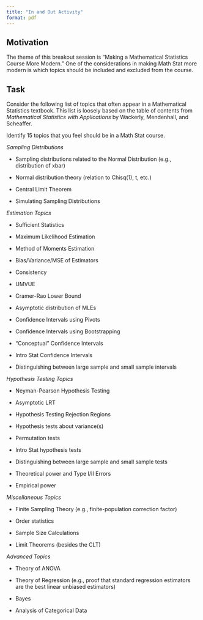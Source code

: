 ```yaml
---
title: "In and Out Activity"
format: pdf
---
```


## Motivation

The theme of this breakout session is "Making a Mathematical Statistics Course More Modern." One of the considerations in making Math Stat more modern is which topics should be included and excluded from the course.

## Task

Consider the following list of topics that often appear in a Mathematical Statistics textbook. This list is loosely based on the table of contents from *Mathematical Statistics with Applications* by Wackerly, Mendenhall, and Scheaffer.

Identify 15 topics that you feel should be in a Math Stat course.

*Sampling Distributions*

-   Sampling distributions related to the Normal Distribution (e.g., distribution of xbar)

-   Normal distribution theory (relation to Chisq(1), t, etc.) 

-   Central Limit Theorem

-   Simulating Sampling Distributions

*Estimation Topics*

-   Sufficient Statistics

-   Maximum Likelihood Estimation

-   Method of Moments Estimation

-   Bias/Variance/MSE of Estimators

-   Consistency

-   UMVUE

-   Cramer-Rao Lower Bound

-   Asymptotic distribution of MLEs

-   Confidence Intervals using Pivots

-   Confidence Intervals using Bootstrapping

-   "Conceptual" Confidence Intervals

-   Intro Stat Confidence Intervals

-   Distinguishing between large sample and small sample intervals


*Hypothesis Testing Topics*

-   Neyman-Pearson Hypothesis Testing

-   Asymptotic LRT

-   Hypothesis Testing Rejection Regions

-   Hypothesis tests about variance(s)

-   Permutation tests

-   Intro Stat hypothesis tests

-   Distinguishing between large sample and small sample tests

-   Theoretical power and Type I/II Errors

-   Empirical power

*Miscellaneous Topics*

-   Finite Sampling Theory (e.g., finite-population correction factor)

-   Order statistics

-   Sample Size Calculations

-   Limit Theorems (besides the CLT)

*Advanced Topics*

-   Theory of ANOVA

-   Theory of Regression (e.g., proof that standard regression estimators are the best linear unbiased estimators)

-   Bayes

-   Analysis of Categorical Data
